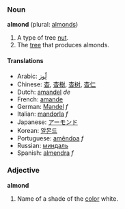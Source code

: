 ===Noun===
'''almond''' (plural: [[almonds]])

#A type of tree [[nut]].
#The [[tree]] that produces almonds.

====Translations====
*Arabic: [[لّوز]]
*Chinese: [[杏]], [[杏樹]], [[杏树]], [[杏仁]]
*Dutch: [[amandel]] ''de''
*French: [[amande]]
*German: [[Mandel]] ''f''
*Italian: [[mandorla]] ''f''
*Japanese: [[アーモンド]]
*Korean: [[알몬드]]
*Portuguese: [[amêndoa]] ''f''
*Russian: [[миндаль]]
*Spanish: [[almendra]] ''f''

===Adjective===
'''almond'''

#Name of a shade of the [[color]] white.
